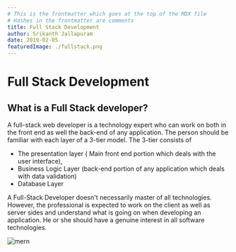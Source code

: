 ```yaml
---
# This is the frontmatter which goes at the top of the MDX file
# Hashes in the frontmatter are comments
title: Full Stack Development 
author: Srikanth Jallapuram
date: 2019-02-05
featuredImage: ./fullstack.png
---
```




# Full Stack Development

## What is a Full Stack developer?

A full-stack web developer is a technology expert who can work on both in the front end as well the back-end of any application. The person should be familiar with each layer of a 3-tier model. The 3-tier consists of

- The presentation layer ( Main front end portion which deals with the user interface),
- Business Logic Layer (back-end portion of any application which deals with data validation)
- Database Layer

A Full-Stack Developer doesn't necessarily master of all technologies. However, the professional is expected to work on the client as well as server sides and understand what is going on when developing an application. He or she should have a genuine interest in all software technologies.

![mern](./mern.jpg)




